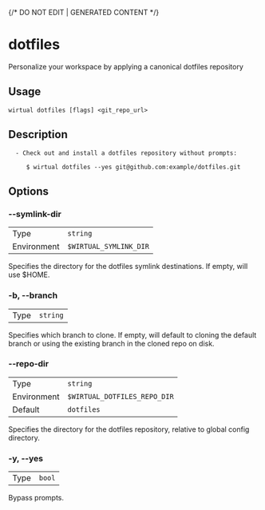 {/* DO NOT EDIT | GENERATED CONTENT */}

# dotfiles

Personalize your workspace by applying a canonical dotfiles repository

## Usage

```console
wirtual dotfiles [flags] <git_repo_url>
```

## Description

```console
  - Check out and install a dotfiles repository without prompts:

     $ wirtual dotfiles --yes git@github.com:example/dotfiles.git
```

## Options

### --symlink-dir

|             |                                 |
| ----------- | ------------------------------- |
| Type        | <code>string</code>             |
| Environment | <code>$WIRTUAL_SYMLINK_DIR</code> |

Specifies the directory for the dotfiles symlink destinations. If empty, will use $HOME.

### -b, --branch

|      |                     |
| ---- | ------------------- |
| Type | <code>string</code> |

Specifies which branch to clone. If empty, will default to cloning the default branch or using the existing branch in the cloned repo on disk.

### --repo-dir

|             |                                       |
| ----------- | ------------------------------------- |
| Type        | <code>string</code>                   |
| Environment | <code>$WIRTUAL_DOTFILES_REPO_DIR</code> |
| Default     | <code>dotfiles</code>                 |

Specifies the directory for the dotfiles repository, relative to global config directory.

### -y, --yes

|      |                   |
| ---- | ----------------- |
| Type | <code>bool</code> |

Bypass prompts.
